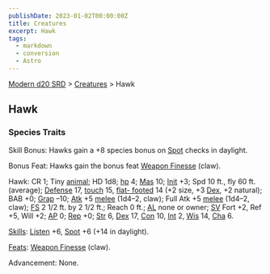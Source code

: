 ```yaml
---
publishDate: 2023-01-02T00:00:00Z
title: Creatures
excerpt: Hawk
tags:
  - markdown
  - conversion
  - Astro
---
```


[Modern d20 SRD](/#modernD20) > [Creatures](modern-d20-srd-creatures-index) > Hawk

## Hawk

### Species Traits

Skill Bonus: Hawks gain a +8 species bonus on [Spot](modern-d20-srd-skills-spot) checks in daylight.

Bonus Feat: Hawks gain the bonus feat [Weapon Finesse](modern-d20-srd-feats-weapon-finesse) (claw).

Hawk: CR 1; Tiny [animal](modern-d20-srd-creature-types-animal); HD 1d8;
[hp](modern-d20-srd-combat-hit-points) 4; [Mas](modern-d20-srd-creatures-creature-overview) 10; [Init](modern-d20-srd-combat-initiative) +3; Spd 10
ft., fly 60 ft. (average); [Defense](modern-d20-srd-combat-defense) 17,
[touch](modern-d20-srd-combat-attack-actions) 15, [flat- footed](modern-d20-srd-combat-surprise) 14 (+2 size, +3 [Dex](modern-d20-srd-basics-ability-scores), +2 natural); BAB +0; [Grap](modern-d20-srd-combat-grapple) –10; [Atk](modern-d20-srd-combat-attack-roll) +5
[melee](modern-d20-srd-combat-attack-roll) (1d4–2, claw); Full Atk +5
[melee](modern-d20-srd-combat-attack-roll) (1d4–2, claw); [FS](modern-d20-srd-creatures-creature-overview) 2 1/2 ft. by 2 1/2 ft.; Reach 0 ft.;
[AL](modern-d20-srd-basics-allegiances) none or owner; [SV](modern-d20-srd-basics-saving-throws) Fort +2, Ref +5, Will +2; [AP](modern-d20-srd-creatures-creature-overview) 0; [Rep](modern-d20-srd-creatures-creature-overview) +0;
[Str](modern-d20-srd-basics-ability-scores) 6, [Dex](modern-d20-srd-basics-ability-scores) 17, [Con](modern-d20-srd-basics-ability-scores) 10,
[Int](modern-d20-srd-basics-ability-scores) 2, [Wis](modern-d20-srd-basics-ability-scores) 14, [Cha](modern-d20-srd-basics-ability-scores) 6.

[Skills](modern-d20-srd-skills-index): [Listen](modern-d20-srd-skills-listen)
+6, [Spot](modern-d20-srd-skills-spot) +6 (+14 in daylight).

[Feats](modern-d20-srd-feats-index): [Weapon Finesse](modern-d20-srd-feats-weapon-finesse) (claw).

Advancement: None.

